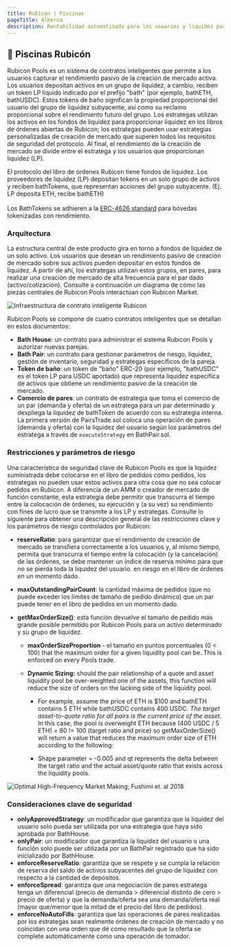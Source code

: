 ```yaml
---
title: Rubicon | Piscinas
pageTitle: Alberca
description: Rentabilidad automatizada para los usuarios y liquidez para el mercado Rubicon
---
```


## 🌊 Piscinas Rubicón

Rubicon Pools es un sistema de contratos inteligentes que permite a los usuarios capturar el rendimiento pasivo de la creación de mercado activa. Los usuarios depositan activos en un grupo de liquidez, a cambio, reciben un token LP líquido indicado por el prefijo "bath" (por ejemplo, bathETH, bathUSDC). Estos tokens de baño significan la propiedad proporcional del usuario del grupo de liquidez subyacente, así como su reclamo proporcional sobre el rendimiento futuro del grupo. Los estrategas utilizan los activos en los fondos de liquidez para proporcionar liquidez en los libros de órdenes abiertas de Rubicon; los estrategas pueden usar estrategias personalizadas de creación de mercado que superen todos los requisitos de seguridad del protocolo. Al final, el rendimiento de la creación de mercado se divide entre el estratega y los usuarios que proporcionan liquidez (LP).

El protocolo del libro de órdenes Rubicon tiene fondos de liquidez. Los proveedores de liquidez (LP) depositan tokens en un solo grupo de activos y reciben bathTokens, que representan acciones del grupo subyacente. (Ej. LP deposita ETH, recibe bathETH)\
\
Los BathTokens se adhieren a la [ERC-4626 standard](https://ethereum.org/en/developers/docs/standards/tokens/erc-4626/) para bóvedas tokenizadas con rendimiento.

### Arquitectura

La estructura central de este producto gira en torno a fondos de liquidez de un solo activo. Los usuarios que desean un rendimiento pasivo de creación de mercado sobre sus activos pueden depositar en estos fondos de liquidez. A partir de ahí, los estrategas utilizan estos grupos, en pares, para realizar una creación de mercado de alta frecuencia para el par dado (activo/cotización). Consulte a continuación un diagrama de cómo las piezas centrales de Rubicon Pools interactúan con Rubicon Market.

![Infraestructura de contrato inteligente Rubicon](</assets/image(83).png>)

Rubicon Pools se compone de cuatro contratos inteligentes que se detallan en estos documentos:

- **Bath House**: un contrato para administrar el sistema Rubicon Pools y autorizar nuevas parejas.
- **Bath Pair**: un contrato para gestionar parámetros de riesgo, liquidez, gestión de inventario, seguridad y estrategas específicos de la pareja.
- **Token de baño**: un token de "baño" ERC-20 (por ejemplo, "bathUSDC" es el token LP para USDC aportado) que representa liquidez específica de activos que obtiene un rendimiento pasivo de la creación de mercado.
- **Comercio de pares**: un contrato de estrategia que toma el comercio de un par (demanda y oferta) de un estratega para un par determinado y despliega la liquidez de bathToken de acuerdo con su estrategia interna. La primera versión de PairsTrade.sol coloca una operación de pares (demanda y oferta) con la liquidez del usuario según los parámetros del estratega a través de `executeStrategy` en BathPair.sol.

### Restricciones y parámetros de riesgo

Una característica de seguridad clave de Rubicon Pools es que la liquidez suministrada debe colocarse en el libro de pedidos como pedidos, los estrategas no pueden usar estos activos para otra cosa que no sea colocar pedidos en Rubicon. A diferencia de un AMM o creador de mercado de función constante, esta estrategia debe permitir que transcurra el tiempo entre la colocación de órdenes, su ejecución y (a su vez) su rendimiento con fines de lucro que se transmite a los LP y estrategas. Consulte lo siguiente para obtener una descripción general de las restricciones clave y los parámetros de riesgo controlados por Rubicon:

- **reserveRatio**: para garantizar que el rendimiento de creación de mercado se transfiera correctamente a los usuarios y, al mismo tiempo, permita que transcurra el tiempo entre la colocación (y la cancelación) de las órdenes, se debe mantener un índice de reserva mínimo para que no se pierda toda la liquidez del usuario. en riesgo en el libro de órdenes en un momento dado.
- **maxOutstandingPairCount**: la cantidad máxima de pedidos (que no puede exceder los límites de tamaño de pedido dinámico) que un par puede tener en el libro de pedidos en un momento dado.
- **getMaxOrderSize()**: esta función devuelve el tamaño de pedido más grande posible permitido por Rubicon Pools para un activo determinado y su grupo de liquidez.

  - **maxOrderSizeProportion** - el tamaño en puntos porcentuales (0 < 100) that the maximum order for a given liquidity pool can be. This is enforced on every Pools trade.
  - **Dynamic Sizing:** should the pair relationship of a quote and asset liquidity pool be over-weighted one of the assets, this function will reduce the size of orders on the lacking side of the liquidity pool.

    - For example, assume the price of ETH is $100 and bathETH contains 5 ETH while bathUSDC contains 400 USDC. _The target asset-to-quote ratio for all pairs is the current price of the asset._ In this case, the pool is overweight ETH because (400 USDC / 5 ETH) = 80 != 100 (target ratio and price) so getMaxOrderSize() will return a value that reduces the maximum order size of ETH according to the following:

    - Shape parameter = -0.005 and qt represents the delta between the target ratio and the actual asset/quote ratio that exists across the liquidity pools.

![Optimal High-Frequency Market Making; Fushimi et. al 2018](</assets/image(32).png>)

### Consideraciones clave de seguridad

- **onlyApprovedStrategy**: un modificador que garantiza que la liquidez del usuario solo pueda ser utilizada por una estrategia que haya sido aprobada por BathHouse.
- **onlyPair**: un modificador que garantiza la liquidez del usuario o una función solo puede ser utilizada por un BathPair registrado que ha sido inicializado por BathHouse.
- **enforceReserveRatio**: garantiza que se respete y se cumpla la relación de reserva del saldo de activos subyacentes del grupo de liquidez con respecto a la cantidad de depósitos.
- **enforceSpread**: garantiza que una negociación de pares estratega tenga un diferencial (precio de demanda > diferencial distinto de cero > precio de oferta) y que la demanda/oferta sea una demanda/oferta real (mayor que/menor que la mitad de el precio del libro de pedidos).
- **enforceNoAutoFills**: garantiza que las operaciones de pares realizadas por los estrategas sean realmente órdenes de creación de mercado y no coincidan con una orden que dé como resultado que la oferta se complete automáticamente como una operación de tomador.